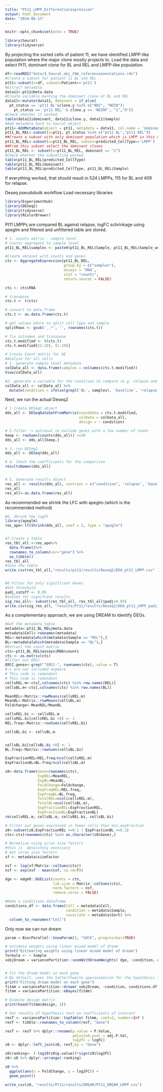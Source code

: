 ```yaml
---
title: "Pt11_LMPP_Differentialexpression"
output: html_document
date: "2024-06-13"
---
```


```r
knitr::opts_chunk$set(echo = TRUE)
```
```r
library(Seurat)
library(tidyverse)
```

By projecting the sorted cells of patient 11, we have identified LMPP-like population where the major clone mostly projects to.
Load the data and select Pt11, dominant clone for BL and REL and LMPP-like population.
```r
df<-readRDS("data/4_Seurat_obj_CNA_referenceannotations.rds")
#Create a subset for patient 11 BL and REL
pt11<-subset(x=df, subset=Patient=='pt11')
#Extract metadata
data11<-pt11@meta.data
#Create variable marking the dominant clone at BL and REL
data11<-mutate(data11, dominant = if_else(
  pt_status == 'pt11 BL'&clone.y %in% c("NDI", "NDIN")|
    pt_status == 'pt11 REL' & clone.y == 'NDINF', "1","0"))
#Check whether it worked
table(data11$dominant, data11$clone.y, data11$Sample)
#Add metadata back to Seurat object
pt11<-AddMetaData(object = pt11, metadata = data11, col.name = 'dominant')
pt11_BL_REL<-subset(x=pt11, pt_status %in% c("pt11 BL","pt11 REL"))
##Create a subset with only dominant population which is LMPP in this case
pt11_BL_REL<-subset(x=pt11_BL_REL, subset=predicted_CellType=='LMPP')
##From this subset select the dominant clones
pt11_BL_REL <- subset(x=pt11_BL_REL, dominant == "1")
#Check whether the subsetting worked
table(pt11_BL_REL$predicted_CellType)
table(pt11_BL_REL$dominant)
table(pt11_BL_REL$predicted_CellType, pt11_BL_REL$Sample)
```
If everything worked, that should result in 524 LMPPs, 115 for BL and 409 for relapse.

Deseq pseudobulk workflow
Load necessary libraries
```r
library(ExperimentHub)
library(DESeq2)
library(tidyverse)
library(RColorBrewer)
```

Pt11 LMPPs are compared BL against relapse, logFC schrinkage using apeglm and filtered and unfiltered table are stored.
```r
# 1. counts matrix - sample level
# counts aggregate to sample level
pt11_BL_REL$samples <- paste0(pt11_BL_REL$Sample, pt11_BL_REL$Sample_well)

#Create dataset with counts and genes
cts <- AggregateExpression(pt11_BL_REL, 
                           group.by = c("samples"),
                           assays = 'RNA',
                           slot = "counts",
                           return.seurat = FALSE)

cts <- cts$RNA

# transpose
cts.t <- t(cts)

# convert to data.frame
cts.t <- as.data.frame(cts.t)

# get values where to split cell type and sample
splitRows <- gsub('_.*', '', rownames(cts.t))

# fix colnames and transpose
cts.t.modified <- t(cts.t)
cts.t.modified[(1:10), (1:10)]

```


```r
# Create Count matrix for DE
#Analyse for all cells
# 1. generate sample level metadata
colData_all <- data.frame(samples = colnames(cts.t.modified))
View(colData_all)

#2. generate a variable for the condition to compare (e.g. relapse and BL)
colData_all <- colData_all %>%
  mutate(condition = ifelse(grepl('BL', samples), 'baseline', 'relapse')) 

```

Next, we run the actual Deseq2
```r
# 1.Create DESeq2 object   
dds_all <- DESeqDataSetFromMatrix(countData = cts.t.modified,
                                  colData = colData_all,
                                  design = ~ condition)

# 2.filter -> optional to exclude genes with a low number of reads
keep <- rowSums(counts(dds_all)) >=10
dds_all <- dds_all[keep,]

# 3. run DESeq2
dds_all <- DESeq(dds_all)

# 4. Check the coefficients for the comparison
resultsNames(dds_all)


# 5. Generate results object
res_all <- results(dds_all, contrast = c("condition", 'relapse', 'baseline'))
res_all
res_all<-as.data.frame(res_all)
```
As recommended we shrink the LFC with apeglm (which is the recommended method)
```r
#6. Shrink the logFC
library(apeglm)
res_ape<-lfcShrink(dds_all, coef = 2, type = "apeglm")


#7.Create a table
res_tbl_all <-res_ape%>% 
  data.frame()%>%
  rownames_to_column(var="gene") %>% 
  as_tibble()
res_tbl_all
#Save the table
write.csv(res_tbl_all,"results/pt11/results/Deseq2/DEA_pt11_LMPP.csv" )


#8.Filter for only significant Genes
#Set threshold
padj_cutoff <- 0.05
#Subset for signifcant results 
sig_res_all<- subset(res_tbl_all, res_tbl_all$padj<0.05)
write.csv(sig_res_all, "results/Pt11/results/Deseq2/DEA_pt11_LMPP_padj.csv")
```

As a complementary approach, we are using DREAM to identify DEGs.
```r
#Get the metadata table
metadata<-pt11_BL_REL@meta.data
metadata$Cell<-rownames(metadata)
REL<-metadata[which(metadata$Sample == "REL"),]
BL<-metadata[which(metadata$Sample == "BL"),]
#Extract the count matrix
cts<-pt11_BL_REL@assays$RNA$counts
cts <- as.matrix(cts)
#Filter out ERCC
ERCC.genes<-grep("^ERCC-", rownames(cts), value = T)
#-> are not included anymore
# This code is redundant
# This code is redundant
cellsREL.m<-cts[,colnames(cts) %in% row.names(REL)]
cellsBL.m<-cts[,colnames(cts) %in% row.names(BL)]

MeanREL<-Matrix::rowMeans(cellsREL.m)
MeanBL<-Matrix::rowMeans(cellsBL.m)
Foldchange<-MeanREL/MeanBL

cellsREL.bi <- cellsREL.m
cellsREL.bi[cellsREL.bi >0] <- 1
REL.freq<-Matrix::rowSums(cellsREL.bi)

cellsBL.bi <- cellsBL.m


cellsBL.bi[cellsBL.bi >0] <- 1
BL.freq<-Matrix::rowSums(cellsBL.bi)

ExpFractionREL=REL.freq/ncol(cellsREL.m)
ExpFractionBL=BL.freq/ncol(cellsBL.m)

z0<-data.frame(Gene=rownames(cts),
               ExpREL=MeanREL,
               ExpBL=MeanBL,
               FoldChange=Foldchange,
               ExpFreqREL=REL.freq,
               ExpFreqBL=BL.freq,
               TotalREL=ncol(cellsREL.m),
               TotalBL=ncol(cellsBL.m),
               ExpFractionREL=ExpFractionREL,
               ExpFractionBL=ExpFractionBL)
rm(cellsREL.m, cellsBL.m, cellsREL.bi, cellsBL.bi)
````

```r

# Filter out genes expressed in fewer cells than min.expFraction
z0<-subset(z0,ExpFractionREL >=0.1 | ExpFractionBL >=0.1)
cts<-cts[rownames(cts) %in% as.character(z0$Gene),]

# Normalize using scran size factors
#this is  absolutely necessary
# Get scran size factors
sf <- metadata$sizeFactor

nsf <- log(sf/Matrix::colSums(cts))
nsf <- exp(nsf - mean(nsf, na.rm=T))

dge <- edgeR::DGEList(counts = cts,
                      lib.size = Matrix::colSums(cts),
                      norm.factors = nsf,
                      remove.zeros = FALSE)

#Make a conditions dataframe
conditions.df <- data.frame(Cell = metadata$Cell,
                            condition = metadata$Sample,
                            covariate = metadata$Sort) %>%
  column_to_rownames("Cell")

```
Only now we can run dream
```r
param = BiocParallel::SnowParam(2, "SOCK", progressbar=TRUE)

# estimate weights using linear mixed model of dream
print("Estimating weights using linear mixed model of dream")
formula <- ~ Sample
vobjDream = variancePartition::voomWithDreamWeights( dge, ~condition, conditions.df , BPPARAM=param )


# Fit the dream model on each gene
# By default, uses the Satterthwaite approximation for the hypothesis test
print("Fitting dream model on each gene")
fitmm = variancePartition::dream( vobjDream, ~condition, conditions.df , BPPARAM=param )
fitmm = variancePartition::eBayes(fitmm)
```

```r
# Examine design matrix
print(head(fitmm$design, 3))

# Get results of hypothesis test on coefficients of interest
resT <- variancePartition::topTable( fitmm, coef=2, number=Inf )
resT <- tibble::rownames_to_column(resT, "Gene")

resT <- resT %>% dplyr::rename(p.value = P.Value, 
                               adjusted.pval = adj.P.Val, 
                               log2FC = logFC)
z0 <- dplyr::left_join(z0, resT,by = "Gene")

z0$ranking<- (-log10(z0$p.value))*sign(z0$log2FC)
z0<-z0 %>% dplyr::arrange(-ranking)

z0 %>%
  ggplot(aes(x = FoldChange, y = log2FC)) +
  geom_point()

write_csv(z0, "results/Pt11/results/DREAM/Pt11_DREAM_LMPP.csv")
```

